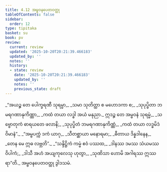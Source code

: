 ```yaml
---
title: 4.12 အမ္ဗဝနပေတဝတ္ထု
tableOfContents: false
sidebar:
  order: 12
type: tipitaka
basket: su
book: pv
review:
  current: review
  updated: '2025-10-20T20:21:39.466183'
  updated_by: ''
  notes: ''
  history:
  - state: review
    date: '2025-10-20T20:21:39.466183'
    updated_by: ''
    notes: ''
    previous_state: draft
---
```



<DynamicBreadcrumb />


<ReviewStatus review={frontmatter.review} showDetails={true} />

<HypothesisAnnotation frontmatter={frontmatter} />

<Division number="796" book="pv" e="ch" v="19" p="215">

<Paragraph number="855" type="verses" book="pv">
_“အယဉ္စ တေ ပေါက္ခရဏီ သုရမ္မာ,_  
_သမာ သုတိတ္ထာ စ မဟောဒကာ စ;_  
_သုပုပ္ဖိတာ ဘမရဂဏာနုကိဏ္ဏာ,_  
_ကထံ တယာ လဒ္ဓါ အယံ မနုညာ._  

</Paragraph>

</Division>
<Division number="797" book="pv" e="ch" v="19" p="215">

<Paragraph number="856" type="verses" book="pv">
ဣဒဉ္စ တေ အမ္ဗဝနံ သုရမ္မံ,_  
_သဗ္ဗောတုကံ ဓာရယတေ ဖလာနိ;_  
_သုပုပ္ဖိတံ ဘမရဂဏာနုကိဏ္ဏံ,_  
_ကထံ တယာ လဒ္ဓမိဒံ ဝိမာနံ”._  

</Paragraph>

</Division>
<Division number="798" book="pv" e="ch" v="19" p="215">

<Paragraph number="857" type="verses" book="pv">
_“အမ္ဗပက္ကံ ဒကံ ယာဂု,_  
_သီတစ္ဆာယာ မနောရမာ;_  
_ဓီတာယ ဒိန္နဒါနေန,_  
_တေန မေ ဣဓ လဗ္ဘတိ”._  

</Paragraph>

</Division>
<Division number="799" book="pv" e="ch" v="19" p="216">

<Paragraph number="858" type="verses" book="pv">
_“သန္ဒိဋ္ဌိကံ ကမ္မံ ဧဝံ ပဿထ,_  
_ဒါနဿ ဒမဿ သံယမဿ ဝိပါကံ;_  
_ဒါသီ အဟံ အယျကုလေသု ဟုတွာ,_  
_သုဏိသာ ဟောမိ အဂါရဿ ဣဿရာ”တိ._  


</Paragraph>
</Division>

<Paragraph number="859" type="center" book="pv">
အမ္ဗဝနပေတဝတ္ထု ဒွါဒသမံ.
</Paragraph>